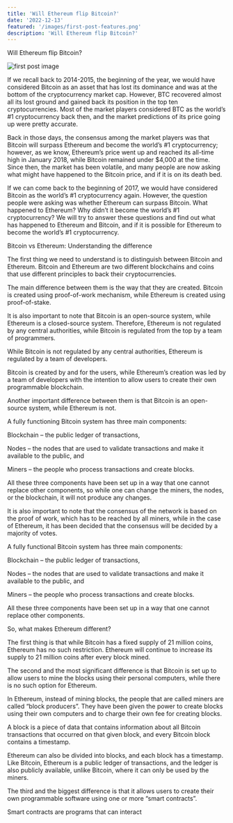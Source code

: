```yaml
---
title: 'Will Ethereum flip Bitcoin?'
date: '2022-12-13'
featured: '/images/first-post-features.png'
description: 'Will Ethereum flip Bitcoin?'
---
```


Will Ethereum flip Bitcoin?

![first post image](/images/first-post-content.png)

If we recall back to 2014-2015, the beginning of the year, we would have considered Bitcoin as an asset that has lost its dominance and was at the bottom of the cryptocurrency market cap. However, BTC recovered almost all its lost ground and gained back its position in the top ten cryptocurrencies. Most of the market players considered BTC as the world’s #1 cryptocurrency back then, and the market predictions of its price going up were pretty accurate.

Back in those days, the consensus among the market players was that Bitcoin will surpass Ethereum and become the world’s #1 cryptocurrency; however, as we know, Ethereum’s price went up and reached its all-time high in January 2018, while Bitcoin remained under $4,000 at the time. Since then, the market has been volatile, and many people are now asking what might have happened to the Bitcoin price, and if it is on its death bed.



If we can come back to the beginning of 2017, we would have considered Bitcoin as the world’s #1 cryptocurrency again. However, the question people were asking was whether Ethereum can surpass Bitcoin. What happened to Ethereum? Why didn’t it become the world’s #1 cryptocurrency? We will try to answer these questions and find out what has happened to Ethereum and Bitcoin, and if it is possible for Ethereum to become the world’s #1 cryptocurrency.

Bitcoin vs Ethereum: Understanding the difference

The first thing we need to understand is to distinguish between Bitcoin and Ethereum. Bitcoin and Ethereum are two different blockchains and coins that use different principles to back their cryptocurrencies.

The main difference between them is the way that they are created. Bitcoin is created using proof-of-work mechanism, while Ethereum is created using proof-of-stake.

It is also important to note that Bitcoin is an open-source system, while Ethereum is a closed-source system. Therefore, Ethereum is not regulated by any central authorities, while Bitcoin is regulated from the top by a team of programmers.

While Bitcoin is not regulated by any central authorities, Ethereum is regulated by a team of developers.

Bitcoin is created by and for the users, while Ethereum’s creation was led by a team of developers with the intention to allow users to create their own programmable blockchain.

Another important difference between them is that Bitcoin is an open-source system, while Ethereum is not.

A fully functioning Bitcoin system has three main components:

Blockchain – the public ledger of transactions,

Nodes – the nodes that are used to validate transactions and make it available to the public, and

Miners – the people who process transactions and create blocks.

All these three components have been set up in a way that one cannot replace other components, so while one can change the miners, the nodes, or the blockchain, it will not produce any changes.

It is also important to note that the consensus of the network is based on the proof of work, which has to be reached by all miners, while in the case of Ethereum, it has been decided that the consensus will be decided by a majority of votes.

A fully functional Bitcoin system has three main components:

Blockchain – the public ledger of transactions,

Nodes – the nodes that are used to validate transactions and make it available to the public, and

Miners – the people who process transactions and create blocks.

All these three components have been set up in a way that one cannot replace other components.

So, what makes Ethereum different?

The first thing is that while Bitcoin has a fixed supply of 21 million coins, Ethereum has no such restriction. Ethereum will continue to increase its supply to 21 million coins after every block mined.

The second and the most significant difference is that Bitcoin is set up to allow users to mine the blocks using their personal computers, while there is no such option for Ethereum.

In Ethereum, instead of mining blocks, the people that are called miners are called “block producers”. They have been given the power to create blocks using their own computers and to charge their own fee for creating blocks.

A block is a piece of data that contains information about all Bitcoin transactions that occurred on that given block, and every Bitcoin block contains a timestamp.

Ethereum can also be divided into blocks, and each block has a timestamp. Like Bitcoin, Ethereum is a public ledger of transactions, and the ledger is also publicly available, unlike Bitcoin, where it can only be used by the miners.

The third and the biggest difference is that it allows users to create their own programmable software using one or more “smart contracts”.

Smart contracts are programs that can interact

